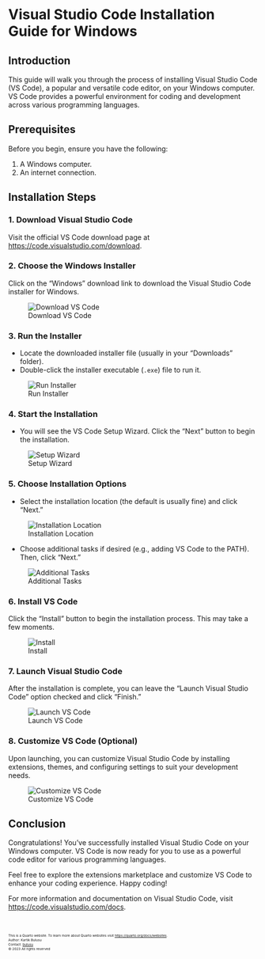 # Visual Studio Code Installation Guide for Windows

## Introduction

This guide will walk you through the process of installing Visual Studio Code (VS Code), a popular and versatile code editor, on your Windows computer. VS Code provides a powerful environment for coding and development across various programming languages.

## Prerequisites

Before you begin, ensure you have the following:

1. A Windows computer.
2. An internet connection.

## Installation Steps

### 1. Download Visual Studio Code

Visit the official VS Code download page at [https://code.visualstudio.com/download](https://code.visualstudio.com/download).

### 2. Choose the Windows Installer

Click on the "Windows" download link to download the Visual Studio Code installer for Windows.

![Download VS Code](path/to/screenshot-1.png)

### 3. Run the Installer

- Locate the downloaded installer file (usually in your "Downloads" folder).
- Double-click the installer executable (`.exe`) file to run it.

![Run Installer](path/to/screenshot-2.png)

### 4. Start the Installation

- You will see the VS Code Setup Wizard. Click the "Next" button to begin the installation.

![Setup Wizard](path/to/screenshot-3.png)

### 5. Choose Installation Options

- Select the installation location (the default is usually fine) and click "Next."

![Installation Location](path/to/screenshot-4.png)

- Choose additional tasks if desired (e.g., adding VS Code to the PATH). Then, click "Next."

![Additional Tasks](path/to/screenshot-5.png)

### 6. Install VS Code

Click the "Install" button to begin the installation process. This may take a few moments.

![Install](path/to/screenshot-6.png)

### 7. Launch Visual Studio Code

After the installation is complete, you can leave the "Launch Visual Studio Code" option checked and click "Finish."

![Launch VS Code](path/to/screenshot-7.png)

### 8. Customize VS Code (Optional)

Upon launching, you can customize Visual Studio Code by installing extensions, themes, and configuring settings to suit your development needs.

![Customize VS Code](path/to/screenshot-8.png)

## Conclusion

Congratulations! You've successfully installed Visual Studio Code on your Windows computer. VS Code is now ready for you to use as a powerful code editor for various programming languages.

Feel free to explore the extensions marketplace and customize VS Code to enhance your coding experience. Happy coding!

For more information and documentation on Visual Studio Code, visit [https://code.visualstudio.com/docs](https://code.visualstudio.com/docs).

<br>
<footer>
  <p><small><small><small><small>This is a Quarto website. To learn more about Quarto websites visit <https://quarto.org/docs/websites>.<br>
  Author: Kartik Bulusu<br>
  Contact: <a href="mailto:bulusu@gwu.edu">bulusu</a><br>
  &copy; 2023 All rights reserved</small></small></small></small></p>
</footer>
